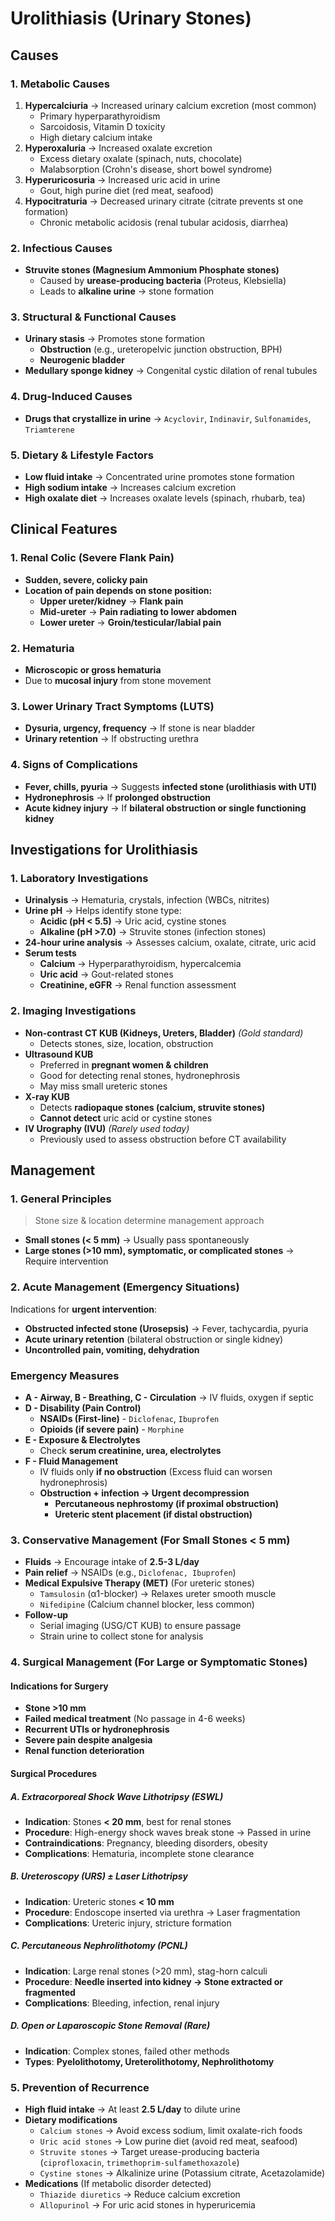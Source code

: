 # Urolithiasis (Urinary Stones)

## Causes

### 1. Metabolic Causes

1. **Hypercalciuria** → Increased urinary calcium excretion (most common)
   - Primary hyperparathyroidism
   - Sarcoidosis, Vitamin D toxicity
   - High dietary calcium intake
1. **Hyperoxaluria** → Increased oxalate excretion
   - Excess dietary oxalate (spinach, nuts, chocolate)
   - Malabsorption (Crohn's disease, short bowel syndrome)
1. **Hyperuricosuria** → Increased uric acid in urine
   - Gout, high purine diet (red meat, seafood)
1. **Hypocitraturia** → Decreased urinary citrate (citrate prevents st one formation)
   - Chronic metabolic acidosis (renal tubular acidosis, diarrhea)

### 2. Infectious Causes

- **Struvite stones (Magnesium Ammonium Phosphate stones)**
  - Caused by **urease-producing bacteria** (Proteus, Klebsiella)
  - Leads to **alkaline urine** → stone formation

### 3. Structural & Functional Causes

- **Urinary stasis** → Promotes stone formation
  - **Obstruction** (e.g., ureteropelvic junction obstruction, BPH)
  - **Neurogenic bladder**
- **Medullary sponge kidney** → Congenital cystic dilation of renal tubules

### 4. Drug-Induced Causes

- **Drugs that crystallize in urine** → `Acyclovir`, `Indinavir`, `Sulfonamides`, `Triamterene`

### 5. Dietary & Lifestyle Factors

- **Low fluid intake** → Concentrated urine promotes stone formation
- **High sodium intake** → Increases calcium excretion
- **High oxalate diet** → Increases oxalate levels (spinach, rhubarb, tea)

## Clinical Features

### 1. Renal Colic (Severe Flank Pain)

- **Sudden, severe, colicky pain**
- **Location of pain depends on stone position:**
  - **Upper ureter/kidney** → **Flank pain**
  - **Mid-ureter** → **Pain radiating to lower abdomen**
  - **Lower ureter** → **Groin/testicular/labial pain**

### 2. Hematuria

- **Microscopic or gross hematuria**
- Due to **mucosal injury** from stone movement

### 3. Lower Urinary Tract Symptoms (LUTS)

- **Dysuria, urgency, frequency** → If stone is near bladder
- **Urinary retention** → If obstructing urethra

### 4. Signs of Complications

- **Fever, chills, pyuria** → Suggests **infected stone (urolithiasis with UTI)**
- **Hydronephrosis** → If **prolonged obstruction**
- **Acute kidney injury** → If **bilateral obstruction or single functioning kidney**

## Investigations for Urolithiasis

### 1. Laboratory Investigations

- **Urinalysis** → Hematuria, crystals, infection (WBCs, nitrites)
- **Urine pH** → Helps identify stone type:
  - **Acidic (pH < 5.5)** → Uric acid, cystine stones
  - **Alkaline (pH >7.0)** → Struvite stones (infection stones)
- **24-hour urine analysis** → Assesses calcium, oxalate, citrate, uric acid
- **Serum tests**
  - **Calcium** → Hyperparathyroidism, hypercalcemia
  - **Uric acid** → Gout-related stones
  - **Creatinine, eGFR** → Renal function assessment

### 2. Imaging Investigations

- **Non-contrast CT KUB (Kidneys, Ureters, Bladder)** _(Gold standard)_
  - Detects stones, size, location, obstruction
- **Ultrasound KUB**
  - Preferred in **pregnant women & children**
  - Good for detecting renal stones, hydronephrosis
  - May miss small ureteric stones
- **X-ray KUB**
  - Detects **radiopaque stones (calcium, struvite stones)**
  - **Cannot detect** uric acid or cystine stones
- **IV Urography (IVU)** _(Rarely used today)_
  - Previously used to assess obstruction before CT availability

## Management

### 1. General Principles

> Stone size & location determine management approach

- **Small stones (< 5 mm)** → Usually pass spontaneously
- **Large stones (>10 mm), symptomatic, or complicated stones** → Require intervention

### 2. Acute Management (Emergency Situations)

Indications for **urgent intervention**:

- **Obstructed infected stone (Urosepsis)** → Fever, tachycardia, pyuria
- **Acute urinary retention** (bilateral obstruction or single kidney)
- **Uncontrolled pain, vomiting, dehydration**

### Emergency Measures

- **A - Airway, B - Breathing, C - Circulation** → IV fluids, oxygen if septic
- **D - Disability (Pain Control)**
  - **NSAIDs (First-line)** - `Diclofenac`, `Ibuprofen`
  - **Opioids (if severe pain)** - `Morphine`
- **E - Exposure & Electrolytes**
  - Check **serum creatinine, urea, electrolytes**
- **F - Fluid Management**
  - IV fluids only **if no obstruction** (Excess fluid can worsen hydronephrosis)
  - **Obstruction + infection → Urgent decompression**
    - **Percutaneous nephrostomy (if proximal obstruction)**
    - **Ureteric stent placement (if distal obstruction)**

### 3. Conservative Management (For Small Stones < 5 mm)

- **Fluids** → Encourage intake of **2.5-3 L/day**
- **Pain relief** → NSAIDs (e.g., `Diclofenac, Ibuprofen`)
- **Medical Expulsive Therapy (MET)** (For ureteric stones)
  - `Tamsulosin` (α1-blocker) → Relaxes ureter smooth muscle
  - `Nifedipine` (Calcium channel blocker, less common)
- **Follow-up**
  - Serial imaging (USG/CT KUB) to ensure passage
  - Strain urine to collect stone for analysis

### 4. Surgical Management (For Large or Symptomatic Stones)

#### Indications for Surgery

- **Stone >10 mm**
- **Failed medical treatment** (No passage in 4-6 weeks)
- **Recurrent UTIs or hydronephrosis**
- **Severe pain despite analgesia**
- **Renal function deterioration**

#### Surgical Procedures

##### A. Extracorporeal Shock Wave Lithotripsy (ESWL)

- **Indication**: Stones **< 20 mm**, best for renal stones
- **Procedure**: High-energy shock waves break stone → Passed in urine
- **Contraindications**: Pregnancy, bleeding disorders, obesity
- **Complications**: Hematuria, incomplete stone clearance

##### B. Ureteroscopy (URS) ± Laser Lithotripsy

- **Indication**: Ureteric stones **< 10 mm**
- **Procedure**: Endoscope inserted via urethra → Laser fragmentation
- **Complications**: Ureteric injury, stricture formation

##### C. Percutaneous Nephrolithotomy (PCNL)

- **Indication**: Large renal stones (>20 mm), stag-horn calculi
- **Procedure**: **Needle inserted into kidney → Stone extracted or fragmented**
- **Complications**: Bleeding, infection, renal injury

##### D. Open or Laparoscopic Stone Removal (Rare)

- **Indication**: Complex stones, failed other methods
- **Types**: **Pyelolithotomy, Ureterolithotomy, Nephrolithotomy**

### 5. Prevention of Recurrence

- **High fluid intake** → At least **2.5 L/day** to dilute urine
- **Dietary modifications**
  - `Calcium stones` → Avoid excess sodium, limit oxalate-rich foods
  - `Uric acid stones` → Low purine diet (avoid red meat, seafood)
  - `Struvite stones` → Target urease-producing bacteria (`ciprofloxacin`, `trimethoprim-sulfamethoxazole`)
  - `Cystine stones` → Alkalinize urine (Potassium citrate, Acetazolamide)
- **Medications** (If metabolic disorder detected)
  - `Thiazide diuretics` → Reduce calcium excretion
  - `Allopurinol` → For uric acid stones in hyperuricemia
